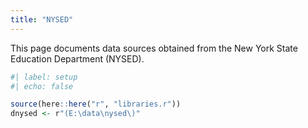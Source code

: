 ```yaml
---
title: "NYSED"
---
```


This page documents data sources obtained from the New York State Education Department (NYSED).


```r
#| label: setup
#| echo: false

source(here::here("r", "libraries.r"))
dnysed <- r"(E:\data\nysed\)"


```
